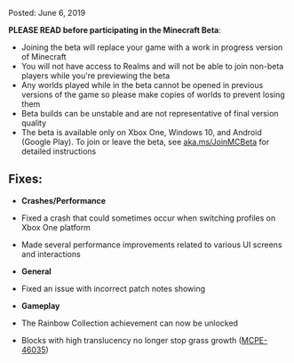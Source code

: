 Posted: June 6, 2019

**PLEASE READ before participating in the Minecraft Beta**:

-   Joining the beta will replace your game with a work in progress version of Minecraft
-   You will not have access to Realms and will not be able to join non-beta players while you're previewing the beta
-   Any worlds played while in the beta cannot be opened in previous versions of the game so please make copies of worlds to prevent losing them
-   Beta builds can be unstable and are not representative of final version quality
-   The beta is available only on Xbox One, Windows 10, and Android (Google Play). To join or leave the beta, see [aka.ms/JoinMCBeta](https://aka.ms/JoinMCBeta) for detailed instructions 

## **Fixes:**

-   **Crashes/Performance**

-   Fixed a crash that could sometimes occur when switching profiles on Xbox One platform
-   Made several performance improvements related to various UI screens and interactions  
      
    

-   **General**

-   Fixed an issue with incorrect patch notes showing  
      
    

-   **Gameplay**

-   The Rainbow Collection achievement can now be unlocked
-   Blocks with high translucency no longer stop grass growth ([MCPE-46035](https://bugs.mojang.com/browse/MCPE-46035))